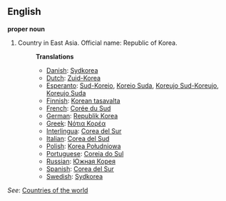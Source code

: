 ==English==

'''proper noun'''

# Country in East Asia. Official name: Republic of Korea.
#:'''Translations'''
#:*[[Danish]]: [[Sydkorea]]
#:*[[Dutch]]: [[Zuid-Korea]]
#:*[[Esperanto]]: [[Sud-Koreio]], [[Koreio Suda]], [[Koreujo Sud-Koreujo]], [[Koreujo Suda]]
#:*[[Finnish]]: [[Korean tasavalta]]
#:*[[French]]: [[Corée du Sud]]
#:*[[German]]: [[Republik Korea]]
#:*[[Greek]]: [[Νότια Κορέα]]
#:*[[Interlingua]]: [[Corea del Sur]]
#:*[[Italian]]: [[Corea del Sud]]
#:*[[Polish]]: [[Korea Południowa]]
#:*[[Portuguese]]: [[Coreia do Sul]]
#:*[[Russian]]: [[Южная Корея]]
#:*[[Spanish]]: [[Corea del Sur]]
#:*[[Swedish]]: [[Sydkorea]]

''See'': [[Countries of the world]]